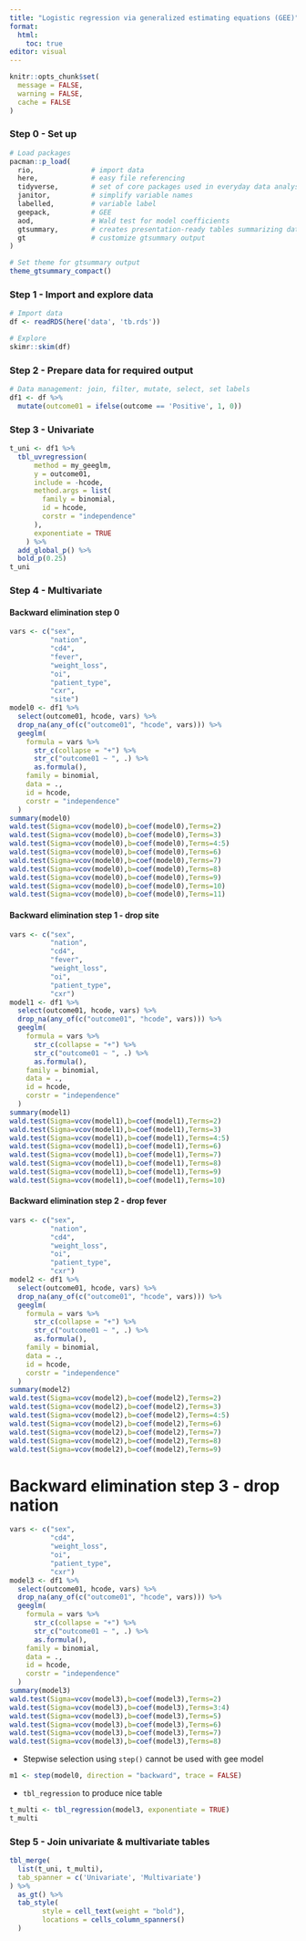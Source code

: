 ```yaml
---
title: "Logistic regression via generalized estimating equations (GEE)"
format:
  html:
    toc: true
editor: visual
---
```


```r
knitr::opts_chunk$set(
  message = FALSE,
  warning = FALSE,
  cache = FALSE
)
```

### Step 0 - Set up

```r
# Load packages
pacman::p_load(
  rio,              # import data
  here,             # easy file referencing
  tidyverse,        # set of core packages used in everyday data analyses
  janitor,          # simplify variable names
  labelled,         # variable label
  geepack,          # GEE
  aod,              # Wald test for model coefficients
  gtsummary,        # creates presentation-ready tables summarizing data
  gt                # customize gtsummary output
)

# Set theme for gtsummary output
theme_gtsummary_compact()
```

### Step 1 - Import and explore data

```r
# Import data
df <- readRDS(here('data', 'tb.rds'))

# Explore
skimr::skim(df)
```

### Step 2 - Prepare data for required output

```r
# Data management: join, filter, mutate, select, set labels
df1 <- df %>% 
  mutate(outcome01 = ifelse(outcome == 'Positive', 1, 0))
```

### Step 3 - Univariate

```r
t_uni <- df1 %>% 
  tbl_uvregression(
      method = my_geeglm,
      y = outcome01,
      include = -hcode,
      method.args = list(
        family = binomial,
        id = hcode,
        corstr = "independence"
      ),
      exponentiate = TRUE
    ) %>%
  add_global_p() %>%
  bold_p(0.25)
t_uni
```

### Step 4 - Multivariate

#### Backward elimination step 0

```r
vars <- c("sex",
          "nation",
          "cd4",
          "fever",
          "weight_loss",
          "oi",
          "patient_type",
          "cxr",
          "site")
model0 <- df1 %>%
  select(outcome01, hcode, vars) %>%
  drop_na(any_of(c("outcome01", "hcode", vars))) %>%
  geeglm(
    formula = vars %>%
      str_c(collapse = "+") %>%
      str_c("outcome01 ~ ", .) %>%
      as.formula(),
    family = binomial,
    data = .,
    id = hcode,
    corstr = "independence"
  )
summary(model0)
wald.test(Sigma=vcov(model0),b=coef(model0),Terms=2)
wald.test(Sigma=vcov(model0),b=coef(model0),Terms=3)
wald.test(Sigma=vcov(model0),b=coef(model0),Terms=4:5)
wald.test(Sigma=vcov(model0),b=coef(model0),Terms=6)
wald.test(Sigma=vcov(model0),b=coef(model0),Terms=7)
wald.test(Sigma=vcov(model0),b=coef(model0),Terms=8)
wald.test(Sigma=vcov(model0),b=coef(model0),Terms=9)
wald.test(Sigma=vcov(model0),b=coef(model0),Terms=10)
wald.test(Sigma=vcov(model0),b=coef(model0),Terms=11)
```

#### Backward elimination step 1 - drop site

```r
vars <- c("sex",
          "nation",
          "cd4",
          "fever",
          "weight_loss",
          "oi",
          "patient_type",
          "cxr")
model1 <- df1 %>%
  select(outcome01, hcode, vars) %>%
  drop_na(any_of(c("outcome01", "hcode", vars))) %>%
  geeglm(
    formula = vars %>%
      str_c(collapse = "+") %>%
      str_c("outcome01 ~ ", .) %>%
      as.formula(),
    family = binomial,
    data = .,
    id = hcode,
    corstr = "independence"
  )
summary(model1)
wald.test(Sigma=vcov(model1),b=coef(model1),Terms=2)
wald.test(Sigma=vcov(model1),b=coef(model1),Terms=3)
wald.test(Sigma=vcov(model1),b=coef(model1),Terms=4:5)
wald.test(Sigma=vcov(model1),b=coef(model1),Terms=6)
wald.test(Sigma=vcov(model1),b=coef(model1),Terms=7)
wald.test(Sigma=vcov(model1),b=coef(model1),Terms=8)
wald.test(Sigma=vcov(model1),b=coef(model1),Terms=9)
wald.test(Sigma=vcov(model1),b=coef(model1),Terms=10)
```

#### Backward elimination step 2 - drop fever

```r
vars <- c("sex",
          "nation",
          "cd4",
          "weight_loss",
          "oi",
          "patient_type",
          "cxr")
model2 <- df1 %>%
  select(outcome01, hcode, vars) %>%
  drop_na(any_of(c("outcome01", "hcode", vars))) %>%
  geeglm(
    formula = vars %>%
      str_c(collapse = "+") %>%
      str_c("outcome01 ~ ", .) %>%
      as.formula(),
    family = binomial,
    data = .,
    id = hcode,
    corstr = "independence"
  )
summary(model2)
wald.test(Sigma=vcov(model2),b=coef(model2),Terms=2)
wald.test(Sigma=vcov(model2),b=coef(model2),Terms=3)
wald.test(Sigma=vcov(model2),b=coef(model2),Terms=4:5)
wald.test(Sigma=vcov(model2),b=coef(model2),Terms=6)
wald.test(Sigma=vcov(model2),b=coef(model2),Terms=7)
wald.test(Sigma=vcov(model2),b=coef(model2),Terms=8)
wald.test(Sigma=vcov(model2),b=coef(model2),Terms=9)
```

# Backward elimination step 3 - drop nation

```r
vars <- c("sex",
          "cd4",
          "weight_loss",
          "oi",
          "patient_type",
          "cxr")
model3 <- df1 %>%
  select(outcome01, hcode, vars) %>%
  drop_na(any_of(c("outcome01", "hcode", vars))) %>%
  geeglm(
    formula = vars %>%
      str_c(collapse = "+") %>%
      str_c("outcome01 ~ ", .) %>%
      as.formula(),
    family = binomial,
    data = .,
    id = hcode,
    corstr = "independence"
  )
summary(model3)
wald.test(Sigma=vcov(model3),b=coef(model3),Terms=2)
wald.test(Sigma=vcov(model3),b=coef(model3),Terms=3:4)
wald.test(Sigma=vcov(model3),b=coef(model3),Terms=5)
wald.test(Sigma=vcov(model3),b=coef(model3),Terms=6)
wald.test(Sigma=vcov(model3),b=coef(model3),Terms=7)
wald.test(Sigma=vcov(model3),b=coef(model3),Terms=8)
```

-   Stepwise selection using `step()` cannot be used with gee model

```r
m1 <- step(model0, direction = "backward", trace = FALSE)
```

-   `tbl_regression` to produce nice table

```r
t_multi <- tbl_regression(model3, exponentiate = TRUE)
t_multi
```

### Step 5 - Join univariate & multivariate tables

```r
tbl_merge(
  list(t_uni, t_multi),
  tab_spanner = c('Univariate', 'Multivariate')
) %>% 
  as_gt() %>% 
  tab_style(
        style = cell_text(weight = "bold"),
        locations = cells_column_spanners()
  )
```
